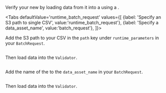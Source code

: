 <!--

---Import---
<TestYourNewDatasource />

---Header---
### 5. Test your new Datasource
-->


Verify your new <TechnicalTag tag="datasource" text="Datasource" /> by loading data from it into a <TechnicalTag tag="validator" text="Validator" /> using a <TechnicalTag tag="batch_request" text="Batch Request" />.

<Tabs
defaultValue='runtime_batch_request'
values={[
{label: 'Specify an S3 path to single CSV', value:'runtime_batch_request'},
{label: 'Specify a data_asset_name', value:'batch_request'},
]}>

<TabItem value="runtime_batch_request">

Add the S3 path to your CSV in the `path` key under `runtime_parameters` in your `BatchRequest`.

```python file=../../../../../../tests/integration/docusaurus/connecting_to_your_data/cloud/s3/pandas/inferred_and_runtime_yaml_example.py#L42-L50
```

Then load data into the `Validator`.

```python file=../../../../../../tests/integration/docusaurus/connecting_to_your_data/cloud/s3/pandas/inferred_and_runtime_yaml_example.py#L58-L64
```

</TabItem>

<TabItem value="batch_request">

Add the name of the <TechnicalTag tag="data_asset" text="Data Asset" /> to the `data_asset_name` in your `BatchRequest`.

```python file=../../../../../../tests/integration/docusaurus/connecting_to_your_data/cloud/s3/pandas/inferred_and_runtime_yaml_example.py#L76-L81
```

Then load data into the `Validator`.

```python file=../../../../../../tests/integration/docusaurus/connecting_to_your_data/cloud/s3/pandas/inferred_and_runtime_yaml_example.py#L88-L94
```

</TabItem>

</Tabs>

